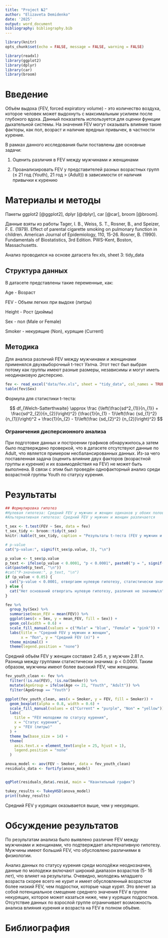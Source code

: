 ```yaml
---
title: "Project №2"
author: "Elizaveta Demidenko"
date: '2025'
output: word_document
bibliography: bibliography.bib
---
```


```r

library(knitr)
opts_chunk$set(echo = FALSE, message = FALSE, warning = FALSE)

```

```r

library(readxl)
library(ggplot2)
library(dplyr)
library(car)
library(broom)

```


# Введение

Объём выдоха (FEV, forced expiratory volume) - это количество воздуха, которое человек может выдохнуть с максимальным усилием после глубокого вдоха. Данный показатель используется для оценки функции дыхательной системы. На значения FEV могут оказывать влияние такие факторы, как пол, возраст и наличие вредных привычек, в частности курение.

В рамках данного исследования были поставлены две основные задачи:

1. Оценить различия в FEV между мужчинами и женщинами

2. Проанализировать FEV у представителей разных возрастных групп (≤ 21 год (Youth), 21 год > (Adult)) в зависимости от наличия привычки к курению

# Материалы и методы

Пакеты ggplot2 [@ggplot2], dplyr [@dplyr], car [@car], broom [@broom].

Данные взяты из работы Tager, I. B., Weiss, S. T., Rosner, B., and Speizer, F. E. (1979). Effect of parental cigarette smoking on pulmonary function in children. American Journal of Epidemiology, 110, 15-26. Rosner, B. (1990). Fundamentals of Biostatistics, 3rd Edition. PWS-Kent, Boston, Massachusetts.

Анализ проводился на основе датасета fev.xls, sheet 3: tidy_data

## Структура данных

В датасете представлены такие переменные, как:

Age - Возраст

FEV - Объем легких при выдохе (литры)

Height - Рост (дюймы)

Sex - пол (Male or Female)

Smoker - некурящие (Non), курящие (Current)

## Методика

Для анализа различий FEV между мужчинами и женщинами применялся двухвыборочный t-тест Уэлча. Этот тест был выбран потому как группы имеют разные размеры, независимы и могут иметь неодинаковую дисперсию.

```r
fev <- read_excel("data/fev.xls", sheet = "tidy_data", col_names = TRUE, skip = 1, na = c("NA", ""))
table(fev$Sex)
```
Формула для статистики t-теста:

$$
df_{Welch-Satterthwaite} \approx \frac {\left(\frac{sd^2_{1}}{n_{1}} + \frac{sd^2_{2}}{n_{2}}\right)^2}
{\frac{1}{n_{1} - 1}\left(\frac {sd_{1}^2} {n_{1}}\right)^2 + \frac{1}{n_{2} - 1}\left(\frac {sd_{2}^2} {n_{2}}\right)^2}
$$

### Ограничения дисперсионного анализа

При подготовке данных и построении графиков обнаружилось,а затем было подтверждено проверкой, что в датасете отсутствуют данные по Adult, что является примером несбалансированных данных. Из-за чего поставленная задача (оценить влияние двух факторов (возрастной группы и курения) и их взаимодействия на FEV) не может быть выполнена. В связи с этим был проведён однофакторный анализ среди возрастной группы Youth по статусу курения. 


# Результаты


```r

## Формулировка гипотез
#Нулевая гипотеза: Средний FEV у мужчин и женщин одинаков у обоих полов 
#Альтернативная гипотеза: Средний FEV у мужчин и женщин различается

t_sex <- t.test(FEV ~ Sex, data = fev)
t_sex_tidy <- broom::tidy(t_sex)
knitr::kable(t_sex_tidy, caption = "Результаты t-теста (FEV у мужчин и женщин)")

# p-value
cat("p-value:", signif(t_sex$p.value, 3), "\n")

p_value <- t_sex$p.value
p_text <- ifelse(p_value < 0.0001, "p < 0.0001", paste0("p = ", signif(p_value, 3)))
cat(paste0(p_text, "\n"))
#cat("P-значение:", p_text, "\n")
if (p_value < 0.05) {
  cat("p-value < 0.0001, отвергаем нулевую гипотезу, статистически значимые различия между мужчинами и женщинами по FEV\n")
} else {
  cat("Нет оснований отвергать нулевую гипотезу, различия не значимы\n")
}

```

```r

fev %>%
  group_by(Sex) %>%
  summarise(mean_FEV = mean(FEV)) %>%
  ggplot(aes(x = Sex, y = mean_FEV, fill = Sex)) +
  geom_col(width = 0.6) +
  scale_fill_manual(values = c("Male" = "blue", "Female" = "pink")) +  
  labs(title = "Средний FEV у мужчин и женщин",
       x = "Пол", y = "Средний FEV (л)") +
  theme_minimal() +
  theme(legend.position = "none")

```


Средний объём FEV у женщин составил 2.45 л, у мужчин 2.81 л.
Разница между группами статистически значима: p < 0.0001.
Таким образом, мужчины имеют более высокий FEV, чем женщины.


```r

fev_youth_clean <- fev %>%
  filter(!is.na(FEV), !is.na(Smoker)) %>%
  mutate(AgeGroup = ifelse(Age <= 21, "Youth", "Adult")) %>%
  filter(AgeGroup == "Youth")

```


```r

ggplot(fev_youth_clean, aes(x = Smoker, y = FEV, fill = Smoker)) +
  geom_boxplot(alpha = 0.8, width = 0.6) +
  scale_fill_manual(values = c("Current" = "purple", "Non" = "yellow")) +
  labs(
    title = "FEV молодежи по статусу курения",
    x = "Статус курения",
    y = "FEV (литры)"
  ) +
  theme_bw(base_size = 14) +
  theme(
    axis.text.x = element_text(angle = 25, hjust = 1),
    legend.position = "none"
  )

```

```r

anova_model <- aov(FEV ~ Smoker, data = fev_youth_clean)
residuals_data <- fortify(anova_model)


qqPlot(residuals_data$.resid, main = "Квантильный график")

tukey_results <- TukeyHSD(anova_model)
print(tukey_results)

```
Средний FEV у курящих оказывается выше, чем у некурящих.



# Обсуждение результатов

По результатам анализа было выявлено различие FEV между мужчинами и женщинами, что подтверждает альтернативную гипотезу. Мужчины имеют больший FEV, что обусловлено различиями в физиологии.

Анализ данных по статусу курения среди молодёжи неоднозначен, данные по молодежи включают широкий диапазон возрастов (5- 16 лет), что влияет на результаты. Очевидно, молодежь младшего возраста скорее всего не курит и имеет обусловленный возрастом более низкий FEV, чем подростки, которые чаще курят. Это влечет за собой потенциальное смещение среднего значения FEV в группе некурящих, которое может казаться ниже, чем у курящих подростков.
Отсутствие данных по взрослой группе ограничивает возможность анализа влияния курения и возраста на FEV в полном объёме.


# Библиография

